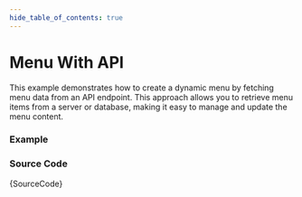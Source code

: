 ```yaml
---
hide_table_of_contents: true
---
```



# Menu With API

This example demonstrates how to create a dynamic menu by fetching menu data from an API endpoint. This approach allows you to retrieve menu items from a server or database, making it easy to manage and update the menu content.

### Example

<IframeWindow url='https://demos.themeselection.com/materio-mui-nextjs-admin-template/demo-1/en/menu-examples/vertical-menu/menu-render/menu-with-api' />

### Source Code

<TsToJsCodeSnippet>{SourceCode}</TsToJsCodeSnippet>
